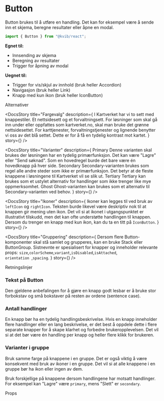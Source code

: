 
<Meta of={ButtonStories} />

# Button

Button brukes til å utføre en handling. Det kan for eksempel være å sende inn et skjema, beregne resultater eller åpne en modal.

```jsx
import { Button } from "@kvib/react";
```

<DocsContainer>

**Egnet til:**

- Innsending av skjema
- Beregning av resultater
- Trigger for åpning av modal

**Uegnet til:**

- Trigger for vis/skjul av innhold (bruk heller Accordion)
- Navigasjon (bruk heller Link)
- Knapp med kun ikon (bruk heller IconButton)

<Feedback component="Button" />

</DocsContainer>

<DocsHeading>Alternativer</DocsHeading>
<DocsContainer>

<DocsStory
  title="Fargevalg"
  description={
    <Text>
      I Kartverket har vi to sett med knappestiler. Et nettsidesett og et forvaltningsett. For løsninger som skal gå inn
      under eller oppfattes som kartverket.no, skal man bruke det grønne nettsidesettet. For karttjenester,
      forvaltningstjenester og lignende benytter vi oss av det blå settet. Dette er for å få en tydelig kontrast mot
      kartet.
    </Text>
  }
  story={<Canvas of={ButtonStories.ButtonColors} />}
/>

<DocsStory
  title="Varianter"
  description={
    <Box>
      <Text as="b">Primary</Text>
      <Text>
        Denne varianten skal brukes der løsningen har en tydelig primærfunksjon. Det kan være "Lagre" eller "Send
        søknad". Som en hovedregel burde det bare være én hovedknapp på hver side.
      </Text>
      <Text as="b">Secondary</Text>
      <Text>
        Secondary-varianten brukes som regel alle andre steder som ikke er primærfunksjon. Det betyr at de fleste
        knappene i løsningene til Kartverket vil se slik ut.
      </Text>
      <Text as="b">Tertiary</Text>
      <Text>Tertiary kan brukes som et ustylet alternativ for handlinger som ikke trenger like mye oppmerksomhet.</Text>
      <Text as="b">Ghost</Text>
      <Text>Ghost-varianten kan brukes som et alternativ til Secondary-varianten ved behov.</Text>
    </Box>
  }
  story={<Canvas of={ButtonStories.ButtonVariants} />}
/>

<DocsStory
  title="Ikoner"
  description={
    <Text>
      Ikoner kan legges til ved bruk av <Code>leftIcon</Code> og <Code>rightIcon</Code>. Teksten burde likevel være
      deskriptiv nok til at knappen gir mening uten ikon. Det vil si at ikonet i utgangspunktet er illustrativt
      tilskudd, men det kan ofte understøtte handlingen til knappen. Dersom du trenger en knapp med kun ikon, kan du ta
      en titt på <Code>IconButton</Code>.
    </Text>
  }
  story={<Canvas of={ButtonStories.ButtonIcons} />}
/>

<DocsStory
  title="Gruppering"
  description={
    <Text>
      Dersom flere Button-komponenter skal stå samlet og grupperes, kan en bruke Stack eller ButtonGroup. Sistnevnte er
      spesialisert for knapper og inneholder relevante props:
      <Code>size</Code>,<Code>colorScheme</Code>,<Code>variant</Code>,<Code>isDisabled</Code>,<Code>isAttached</Code>,<Code>
        orientation
      </Code>,<Code>spacing</Code>.
    </Text>
  }
  story={<Canvas of={ButtonStories.ButtonGroup} />}
/>

</DocsContainer>

<DocsHeading>Retningslinjer</DocsHeading>

<DocsContainer>

### Tekst på Button

Den gjeldene anbefalingen for å gjøre en knapp godt lesbar er å bruke stor forbokstav og små bokstaver på resten av ordene (sentence case).

### Antall handlinger

En knapp bør ha en tydelig handlingsbeskrivelse. Hvis en knapp inneholder flere handlinger eller en lang beskrivelse, er det best å oppdele dette i flere separate knapper for å skape klarhet og forbedre brukeropplevelsen.
Det vil si at det bør være én handling per knapp og heller flere klikk for brukeren.

### Varianter i gruppe

Bruk samme farge på knappene i en gruppe. Det er også viktig å være konsekvent med bruk av ikoner i en gruppe. Det vil si at alle knappene i en gruppe bør ha ikon eller ingen av dem.

Bruk forskjellige på knappene dersom handlingene har motsatt handlinger. For eksempel kan "Lagre" være <Code>primary</Code>, mens "Slett" er <Code>secondary</Code>.

</DocsContainer>

<DocsHeading>Props</DocsHeading>

<Canvas of={ButtonStories.Button} />
<Controls of={ButtonStories.Button} />
